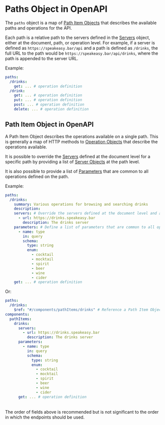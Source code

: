 # Paths Object in OpenAPI


The `paths` object is a map of [Path Item Objects](/openapi/paths#path-item-object) that describes the available paths and operations for the API.

Each path is a relative path to the servers defined in the [Servers](/openapi/servers) object, either at the document, path, or operation level. For example, if a server is defined as `https://speakeasy.bar/api` and a path is defined as `/drinks`, the full URL to the path would be `https://speakeasy.bar/api/drinks`, where the path is appended to the server URL.

Example:

```yaml
paths:
  /drinks:
    get: ... # operation definition
  /drink:
    get: ... # operation definition
    put: ... # operation definition
    post: ... # operation definition
    delete: ... # operation definition
```

<Table 
  data={[
    { field: "`/{path}`", type: "[Path Item Object](/openapi/paths#path-item-object)", required: "", description: "A relative path to an individual endpoint, where the path **_must_** begin with a `/`." },
    { field: "`x-*`", type: "[Extensions](/openapi/extensions)", required: "", description: "Any number of extension fields can be added to the paths object that can be used by tooling and vendors." }
  ]}
  columns={[
    { key: "field", header: "Field" },
    { key: "type", header: "Type" },
    { key: "required", header: "Required" },
    { key: "description", header: "Description" }
  ]}
/>

## Path Item Object in OpenAPI

A Path Item Object describes the operations available on a single path. This is generally a map of HTTP methods to [Operation Objects](/openapi/paths/operations) that describe the operations available.

It is possible to override the [Servers](/openapi/servers) defined at the document level for a specific path by providing a list of [Server Objects](/openapi/servers) at the path level.

It is also possible to provide a list of [Parameters](/openapi/paths/parameters) that are common to all operations defined on the path.

Example:

```yaml
paths:
  /drinks:
    summary: Various operations for browsing and searching drinks
    description:
    servers: # Override the servers defined at the document level and apply to all operations defined on this path
      - url: https://drinks.speakeasy.bar
        description: The drinks server
    parameters: # Define a list of parameters that are common to all operations defined on this path
      - name: type
        in: query
        schema:
          type: string
          enum:
            - cocktail
            - mocktail
            - spirit
            - beer
            - wine
            - cider
    get: ... # operation definition
```

Or:

```yaml
paths:
  /drinks:
    $ref: "#/components/pathItems/drinks" # Reference a Path Item Object defined in the Components Object allowing for reuse in different paths
components:
  pathItems:
    drinks:
      servers:
        - url: https://drinks.speakeasy.bar
          description: The drinks server
      parameters:
        - name: type
          in: query
          schema:
            type: string
            enum:
              - cocktail
              - mocktail
              - spirit
              - beer
              - wine
              - cider
      get: ... # operation definition
```

<Table 
  data={[
    { field: "`$ref`", type: "String", required: "", description: "Allows for referencing a [Path Item Object](/openapi/paths#path-item-object) defined in the [Components Object](/openapi/components) under the `pathItems` field. If used, no other fields should be set." },
    { field: "`summary`", type: "String", required: "", description: "A short summary of what the path item represents. This may contain [CommonMark syntax](https://spec.commonmark.org/) to provide a rich description." },
    { field: "`description`", type: "String", required: "", description: "A description of the path item. This may contain [CommonMark syntax](https://spec.commonmark.org/) to provide a rich description." },
    { field: "`servers`", type: "[Servers](/openapi/servers)", required: "", description: "A list of [Server Objects](/openapi/servers) that override the servers defined at the document level. Applies to all operations defined on this path." },
    { field: "`parameters`", type: "[Parameters](/openapi/paths/parameters)", required: "", description: "A list of [Parameter Objects](/openapi/paths/parameters#parameter-object) that are common to all operations defined on this path." },
    { field: "`get`", type: "[Operation Object](/openapi/paths/operations)", required: "", description: "An operation associated with the [`GET` HTTP method](https://developer.mozilla.org/en-US/docs/Web/HTTP/Methods/GET)." },
    { field: "`put`", type: "[Operation Object](/openapi/paths/operations)", required: "", description: "An operation associated with the [`PUT` HTTP method](https://developer.mozilla.org/en-US/docs/Web/HTTP/Methods/PUT)." },
    { field: "`post`", type: "[Operation Object](/openapi/paths/operations)", required: "", description: "An operation associated with the [`POST` HTTP method](https://developer.mozilla.org/en-US/docs/Web/HTTP/Methods/POST)." },
    { field: "`delete`", type: "[Operation Object](/openapi/paths/operations)", required: "", description: "An operation associated with the [`DELETE` HTTP method](https://developer.mozilla.org/en-US/docs/Web/HTTP/Methods/DELETE)." },
    { field: "`options`", type: "[Operation Object](/openapi/paths/operations)", required: "", description: "An operation associated with the [`OPTIONS` HTTP method](https://developer.mozilla.org/en-US/docs/Web/HTTP/Methods/OPTIONS)." },
    { field: "`head`", type: "[Operation Object](/openapi/paths/operations)", required: "", description: "An operation associated with the [`HEAD` HTTP method](https://developer.mozilla.org/en-US/docs/Web/HTTP/Methods/HEAD)." },
    { field: "`patch`", type: "[Operation Object](/openapi/paths/operations)", required: "", description: "An operation associated with the [`PATCH` HTTP method](https://developer.mozilla.org/en-US/docs/Web/HTTP/Methods/PATCH)." },
    { field: "`trace`", type: "[Operation Object](/openapi/paths/operations)", required: "", description: "An operation associated with the [`TRACE` HTTP method](https://developer.mozilla.org/en-US/docs/Web/HTTP/Methods/TRACE)." },
    { field: "`x-*`", type: "[Extensions](/openapi/extensions)", required: "", description: "Any number of extension fields can be added to the Path Item Object that can be used by tooling and vendors." }
  ]}
  columns={[
    { key: "field", header: "Field" },
    { key: "type", header: "Type" },
    { key: "required", header: "Required" },
    { key: "description", header: "Description" }
  ]}
/>

The order of fields above is recommended but is not significant to the order in which the endpoints should be used.